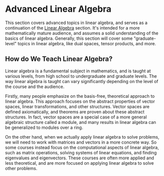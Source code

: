 # Advanced Linear Algebra

This section covers advanced topics in linear algebra, and serves as a continuation of the [Linear Algebra](/notes/maths/Linear%20Algebra/Introduction) section.
It's intended for a more mathematically mature audience, and assumes a solid understanding of the basics of linear algebra.
Generally, this section will cover some "graduate-level" topics in linear algebra, like dual spaces, tensor products, and more.

## How do We Teach Linear Algebra?

Linear algebra is a fundamental subject in mathematics, and is taught at various levels, from high school to undergraduate and graduate levels.
The way linear algebra is taught can vary significantly depending on the level of the course and the audience.

Firstly, many people emphasize on the basis-free, theoretical approach to linear algebra.
This approach focuses on the abstract properties of vector spaces, linear transformations, and other structures.
Vector spaces are defined axiomatically, and theorems are proven about these abstract structures.
In fact, vector spaces are a special case of a more general algebraic structure called a module, and many results in linear algebra can be generalized to modules over a ring.

On the other hand, when we actually apply linear algebra to solve problems, we will need to work with matrices and vectors in a more concrete way.
So some courses instead focus on the computational aspects of linear algebra, such as matrix operations, solving systems of linear equations, and finding eigenvalues and eigenvectors.
These courses are often more applied and less theoretical, and are more focused on applying linear algebra to solve other problems.
